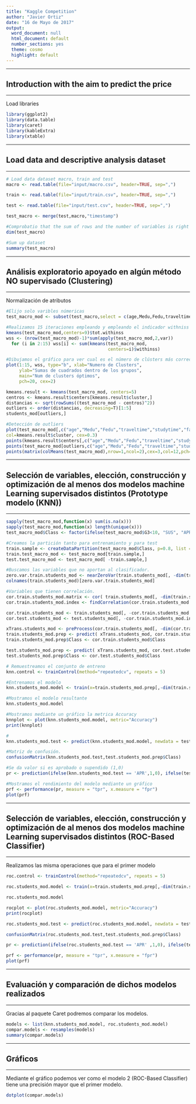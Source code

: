 ```yaml
---
title: "Kaggle Competition"
author: "Javier Ortiz"
date: "16 de Mayo de 2017"
output: 
  word_document: null
  html_document: default
  number_sections: yes
  theme: cosmo
  highlight: default
---
```


******
## Introduction with the aim to predict the price
******
Load libraries
```r
library(ggplot2)
library(data.table)
library(caret)
library(kableExtra)
library(xtable)
```

******
## Load data and descriptive analysis dataset
******

```r
# Load data dataset macro, train and test
macro <- read.table(file="input/macro.csv", header=TRUE, sep=",")

train <- read.table(file="input/train.csv", header=TRUE, sep=",")

test <- read.table(file="input/test.csv", header=TRUE, sep=",")

test_macro <- merge(test,macro,"timestamp")

#Comprobatio that the sum of rows and the number of variables is right
dim(test_macro)

#Sum up dataset
summary(test_macro)
```

******
## Análisis exploratorio apoyado en algún método NO supervisado (Clustering)
******
Normalización de atributos
```r
#Elijo solo varibles númericas
test_macro_mod <- subset(test_macro,select = c(age,Medu,Fedu,traveltime,studytime,failures,famrel,freetime,goout,G1,G2,G3))

#Realizamos 15 iteraciones empleando y empleando el indicador withniss obtendremos la suma de los cuadrados de las distancias entre los centros determinados por el algoritmo kmeans y los puntos que están dentro de cada cluster.
kmeans(test_macro_mod,centers=9)$tot.withinss
wss <- (nrow(test_macro_mod)-1)*sum(apply(test_macro_mod,2,var))
  for (i in 2:15) wss[i] <- sum(kmeans(test_macro_mod,
                                       centers=i)$withinss)

#Dibujamos el gráfico para ver cual es el número de clústers más correctos para elegir
plot(1:15, wss, type="b", xlab="Numero de Clusters",
     ylab="Sumas de cuadrados dentro de los grupos",
     main="Num de clusters óptimos",
     pch=20, cex=2)

kmeans.result <- kmeans(test_macro_mod, centers=5)
centros <- kmeans.result$centers[kmeans.result$cluster,]
distancias <- sqrt(rowSums((test_macro_mod - centros)^2))
outliers <- order(distancias, decreasing=T)[1:5]
students_mod[outliers,]

#Detección de outliers
plot(test_macro_mod[,c("age","Medu","Fedu","traveltime","studytime","failures","famrel","freetime","goout")], main="Detección de outliers", pch="o",
col=kmeans.result$cluster, cex=0.3)
points(kmeans.result$centers[,c("age","Medu","Fedu","traveltime","studytime","failures","famrel","freetime","goout")], col=1:5, pch=8, cex=1.5)
points(test_macro_mod[outliers,c("age","Medu","Fedu","traveltime","studytime","failures","famrel","freetime","goout")], col=4, pch="+", cex=1.5)
points(matrix(colMeans(test_macro_mod),nrow=1,ncol=2),cex=3,col=12,pch=19)
```

******
## Selección de variables, elección, construcción y optimización de al menos dos modelos machine Learning supervisados distintos (Prototype modelo (KNN))
******
```r
sapply(test_macro_mod,function(x) sum(is.na(x)))
sapply(test_macro_mod,function(x) length(unique(x)))
test_macro_mod$Class <- factor(ifelse(test_macro_mod$G3<10, "SUS", "APR"))

#Creamos la partición tanto para entrenamiento y para test 
train.sample <- createDataPartition(test_macro_mod$Class, p=0.8, list = F)
train.test_macro_mod <- test_macro_mod[train.sample,]
test.test_macro_mod <- test_macro_mod[ -train.sample,]

#Buscamos las variables que no aportan al clasificador.
zero.var.train.students_mod <- nearZeroVar(train.students_mod[, -dim(train.students_mod)[2]], saveMetrics = F)
colnames(train.students_mod)[zero.var.train.students_mod]

#Variables que tienen correlación.
cor.train.students_mod.matrix <- cor( train.students_mod[, -dim(train.students_mod)[2]] )
cor.train.students_mod.index <- findCorrelation(cor.train.students_mod.matrix, 0.80)

cor.train.students_mod <- train.students_mod[, -cor.train.students_mod.index]
cor.test.students_mod <- test.students_mod[, -cor.train.students_mod.index]

xTrans.students_mod <- preProcess(cor.train.students_mod[, -dim(cor.train.students_mod)[2]])
train.students_mod.prep <- predict( xTrans.students_mod, cor.train.students_mod[,-dim(cor.train.students_mod)[2]])
train.students_mod.prep$Class <- cor.train.students_mod$Class

test.students_mod.prep <- predict( xTrans.students_mod, cor.test.students_mod[,-dim(cor.test.students_mod)[2]])
test.students_mod.prep$Class <- cor.test.students_mod$Class

# Remuestreamos el conjunto de entreno
knn.control <- trainControl(method="repeatedcv", repeats = 5)

#Entrenamos el modelo
knn.students_mod.model <- train(x=train.students_mod.prep[,-dim(train.students_mod.prep)[2]], y=train.students_mod.prep$Class, method="knn", tuneLength = 10, trControl = knn.control)

#Mostramos el modelo resultante
knn.students_mod.model

#Mostramos mediante un gráfico la metrica Accuracy
knnplot <- plot(knn.students_mod.model, metric="Accuracy")
print(knnplot)

#
knn.students_mod.test <- predict(knn.students_mod.model, newdata = test.students_mod.prep[,-dim(train.students_mod.prep)[2]])

#Matriz de confusión.
confusionMatrix(knn.students_mod.test,test.students_mod.prep$Class)

#Se da valor si es aprobado o supendido (1,0)
pr <- prediction(ifelse(knn.students_mod.test == 'APR',1,0), ifelse(test.students_mod.prep$Class == 'APR',1,0))

#Mostramos el rendimiento del modelo mediante un gráfico
prf <- performance(pr, measure = "tpr", x.measure = "fpr")
plot(prf)
```

******
## Selección de variables, elección, construcción y optimización de al menos dos modelos machine Learning supervisados distintos (ROC-Based Classifier)
******
Realizamos las misma operaciones que para el primer modelo
```r
roc.control <- trainControl(method="repeatedcv", repeats = 5)

roc.students_mod.model <- train(x=train.students_mod.prep[,-dim(train.students_mod.prep)[2]], y=train.students_mod.prep$Class, method="rocc", tuneLength = 10, trControl = roc.control)

roc.students_mod.model

rocplot <- plot(roc.students_mod.model, metric="Accuracy")
print(rocplot)

roc.students_mod.test <- predict(roc.students_mod.model, newdata = test.students_mod.prep[,-dim(train.students_mod.prep)[2]])

confusionMatrix(roc.students_mod.test,test.students_mod.prep$Class)

pr <- prediction(ifelse(roc.students_mod.test == 'APR' ,1,0), ifelse(test.students_mod.prep$Class == 'APR',1,0))

prf <- performance(pr, measure = "tpr", x.measure = "fpr")
plot(prf)
```

******
## Evaluación y comparación de dichos modelos realizados
******
Gracias al paquete Caret podremos comparar los modelos.
```r
models <- list(knn.students_mod.model, roc.students_mod.model)
compar.models <- resamples(models)
summary(compar.models)
```
******
## Gráficos
******
Mediante el gráfico podemos ver como el modelo 2 (ROC-Based Classifier) tiene una precisión mayor que el primer modelo.
```r
dotplot(compar.models)
```